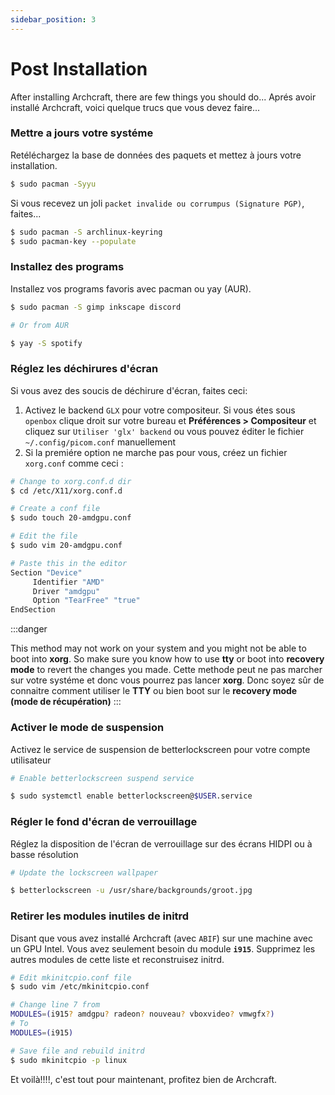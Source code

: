 ```yaml
---
sidebar_position: 3
---
```


# Post Installation

After installing Archcraft, there are few things you should do...
Aprés avoir installé Archcraft, voici quelque trucs que vous devez faire...
### Mettre a jours votre systéme
Retéléchargez la base de données des paquets et mettez à jours votre installation.
```bash
$ sudo pacman -Syyu
```

Si vous recevez un joli `packet invalide ou corrumpus (Signature PGP)`, faites...
```bash
$ sudo pacman -S archlinux-keyring
$ sudo pacman-key --populate
```

### Installez des programs
Installez vos programs favoris avec pacman ou yay (AUR).

```bash
$ sudo pacman -S gimp inkscape discord

# Or from AUR

$ yay -S spotify		
```

### Réglez les déchirures d'écran
Si vous avez des soucis de déchirure d'écran, faites ceci:


1. Activez le backend `GLX` pour votre compositeur. Si vous étes sous `openbox` clique droit sur votre bureau et **Préférences > Compositeur** et cliquez sur `Utiliser 'glx' backend` ou vous pouvez éditer le fichier `~/.config/picom.conf` manuellement
2. Si la premiére option ne marche pas pour vous, créez un fichier `xorg.conf` comme ceci :
```bash
# Change to xorg.conf.d dir
$ cd /etc/X11/xorg.conf.d

# Create a conf file
$ sudo touch 20-amdgpu.conf

# Edit the file
$ sudo vim 20-amdgpu.conf

# Paste this in the editor
Section "Device"
     Identifier "AMD"
     Driver "amdgpu"
     Option "TearFree" "true"
EndSection						
```
:::danger

This method may not work on your system and you might not be able to boot into **xorg**. So make sure you know how to use **tty** or boot into **recovery mode** to revert the changes you made.
Cette methode peut ne pas marcher sur votre systéme et donc vous pourrez pas lancer **xorg**. Donc soyez sûr de connaitre comment utiliser le **TTY** ou bien boot sur le **recovery mode (mode de récupération)**
:::

### Activer le mode de suspension
Activez le service de suspension de betterlockscreen pour votre compte utilisateur
```bash
# Enable betterlockscreen suspend service

$ sudo systemctl enable betterlockscreen@$USER.service						
```

### Régler le fond d'écran de verrouillage 
Réglez la disposition de l'écran de verrouillage sur des écrans HIDPI ou à basse résolution
```bash
# Update the lockscreen wallpaper

$ betterlockscreen -u /usr/share/backgrounds/groot.jpg
```

###  Retirer les modules inutiles de initrd
Disant que vous avez installé Archcraft (avec `ABIF`) sur une machine avec un GPU Intel. Vous avez seulement besoin du module **`i915`**. Supprimez les autres modules de cette liste et reconstruisez initrd.
```bash
# Edit mkinitcpio.conf file
$ sudo vim /etc/mkinitcpio.conf

# Change line 7 from
MODULES=(i915? amdgpu? radeon? nouveau? vboxvideo? vmwgfx?)
# To
MODULES=(i915)

# Save file and rebuild initrd
$ sudo mkinitcpio -p linux						
```

Et voilà!!!!, c'est tout pour maintenant, profitez bien de Archcraft.
